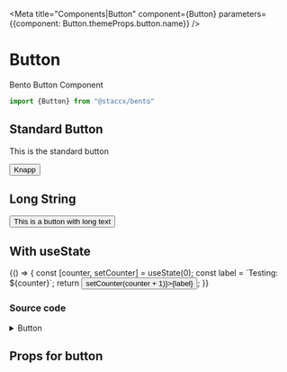 
<Meta title="Components|Button" component={Button} parameters={{component: Button.themeProps.button.name}} />

# Button
Bento Button Component

```javascript
import {Button} from "@staccx/bento"
```


## Standard Button
This is the standard button

<Preview>
  <Story name="Standard">
   <Button>Knapp</Button>
  </Story>
</Preview>


## Long String
<Preview>
  <Story name="Long String">
   <Button>This is a button with long text</Button>
  </Story>
</Preview>

## With useState
<Preview>
  <Story name="with counter">
    {() => {
      const [counter, setCounter] = useState(0);
      const label = `Testing: ${counter}`;
      return <Button onClick={() => setCounter(counter + 1)}>{label}</Button>;
    }}
  </Story>
</Preview>

### Source code

<details><summary>Button</summary>
<p>

```bash
import PropTypes from "prop-types"
import React from "react"
import styled from "styled-components"
import {
  color,
  borderRadius,
  spacing,
  targetSize,
  font,
  fontFamily,
  fontWeight,
  applyVariants,
  commonPropTypes
} from "../../theming"
import themeProps from "./Button.themeProps"
import { componentCreateFactory } from "../../theming/utils/createVariantsFunctionFactory"

const ButtonComp = styled.button`
  background-color: ${color.primary};
  color: ${color.white};
  border-width: 0;
  border-radius: ${borderRadius};
  padding: ${spacing.tiny} ${spacing.medium};
  cursor: pointer;
  min-height: ${targetSize.normal};
  text-decoration: none;
  text-align: center;
  display: inline-block;
  font-size: ${font.base};
  font-family: ${fontFamily.body};
  line-height: 32px;
  font-weight: ${fontWeight.bold};
  white-space: nowrap;
  justify-content: center;
  align-items: center;
  -webkit-font-smoothing: antialiased;
  -moz-osx-font-smoothing: grayscale;
  transition: background 0.2s ease;

  &:hover,
  &:focus {
    outline: none;
    background-color: ${color.primary};
    color: ${color.white};
  }

  ${applyVariants(themeProps.button)};
`
/**
 * Button component. Use to click stuff
 */
const Button = props => <ButtonComp {...props} />

const defaultProps = {
  children: "button",
  onClick: null
}

const propTypes = {
  children: commonPropTypes.children.isRequired,
  /**
   * Click callback. Lets you do stuff onClick
   * @export
   */
  onClick: PropTypes.func
}

Button.defaultProps = defaultProps
Button.propTypes = propTypes
Button.themeProps = themeProps
Button.createVariants = componentCreateFactory(Button)

export default Button

```

</p>
</details>


## Props for button
<Props of={Button} />
